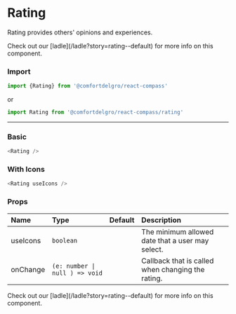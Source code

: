 
# Rating

Rating provides others' opinions and experiences.

<Callout>
  Check out our [ladle](/ladle?story=rating--default) for more info on this
  component.
</Callout>

### Import

```js
import {Rating} from '@comfortdelgro/react-compass'
```

or

```js
import Rating from '@comfortdelgro/react-compass/rating'
```

---

### Basic

<section className={styles.componentShowcaseContainer}>
  <Rating />
</section>

```js
<Rating />
```

### With Icons

<section className={styles.componentShowcaseContainer}>
  <Rating useIcons />
</section>

```js
<Rating useIcons />
```

### Props

| Name     | Type                           | Default | Description                                       |
| :------- | :----------------------------- | :------ | :------------------------------------------------ |
| useIcons | `boolean`                      |         | The minimum allowed date that a user may select.  |
| onChange | `(e: number \| null ) => void` |         | Callback that is called when changing the rating. |

<Callout>
  Check out our [ladle](/ladle?story=rating--default) for more info on this
  component.
</Callout>

